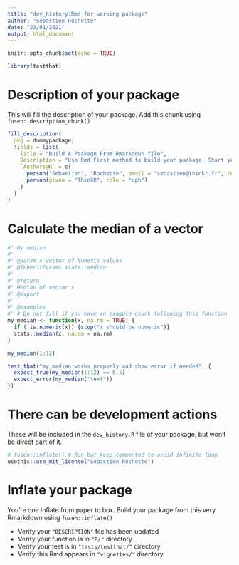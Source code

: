 ```yaml
---
title: "dev_history.Rmd for working package"
author: "Sébastien Rochette"
date: "23/01/2021"
output: html_document
---
```


```r
knitr::opts_chunk$set(echo = TRUE)

library(testthat)
```

# Description of your package

This will fill the description of your package.
Add this chunk using `fusen::description_chunk()`
```r
fill_description(
  pkg = dummypackage,
  fields = list(
    Title = "Build A Package From Rmarkdown file",
    Description = "Use Rmd First method to build your package. Start your package with documentation. Everything can be set from a Rmd file in your project.",
    `Authors@R` = c(
      person("Sebastien", "Rochette", email = "sebastien@thinkr.fr", role = c("aut", "cre"), comment = c(ORCID = "0000-0002-1565-9313")),
      person(given = "ThinkR", role = "cph")
    )
  )
)
```

# Calculate the median of a vector

```r
#' My median
#'
#' @param x Vector of Numeric values
#' @inheritParams stats::median
#'
#' @return
#' Median of vector x
#' @export
#'
#' @examples
#' # Do not fill if you have an example chunk following this function
my_median <- function(x, na.rm = TRUE) {
  if (!is.numeric(x)) {stop("x should be numeric")}
  stats::median(x, na.rm = na.rm)
}
```

```r
my_median(1:12)
```

```r
test_that("my_median works properly and show error if needed", {
  expect_true(my_median(1:12) == 6.5)
  expect_error(my_median("text"))
})
```

# There can be development actions

These will be included in the `dev_history.R` file of your package, but won't be direct part of it.

```r
# fusen::inflate() # Run but keep commented to avoid infinite loop
usethis::use_mit_license("Sébastien Rochette")
```


# Inflate your package

You're one inflate from paper to box.
Build your package from this very Rmarkdown using `fusen::inflate()`

- Verify your `"DESCRIPTION"` file has been updated
- Verify your function is in `"R/"` directory
- Verify your test is in `"tests/testthat/"` directory
- Verify this Rmd appears in `"vignettes/"` directory
